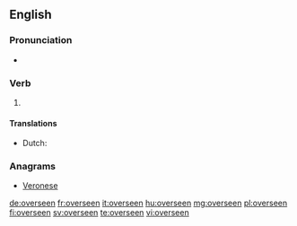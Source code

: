 ==English==

===Pronunciation===
* {{a|US}} {{IPA|/oʊ.vɚ.sin/|lang=en}}

===Verb===
{{head|en}}

# {{past participle of|oversee|lang=en}}

====Translations====
{{trans-top|past participle of oversee}}
* Dutch: {{t|nl|overzien}}
{{trans-mid}}
{{trans-bottom}}

===Anagrams===
* [[Veronese#English|Veronese]]

[[de:overseen]]
[[fr:overseen]]
[[it:overseen]]
[[hu:overseen]]
[[mg:overseen]]
[[pl:overseen]]
[[fi:overseen]]
[[sv:overseen]]
[[te:overseen]]
[[vi:overseen]]